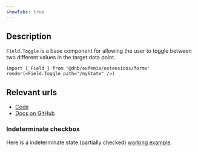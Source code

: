 ```yaml
---
showTabs: true
---
```


## Description

`Field.Toggle` is a base component for allowing the user to toggle between two different values in the target data point.

```tsx
import { Field } from '@dnb/eufemia/extensions/forms'
render(<Field.Toggle path="/myState" />)
```

## Relevant urls

- [Code](https://github.com/dnbexperience/eufemia/tree/main/packages/dnb-eufemia/src/extensions/forms/base-fields/Toggle)
- [Docs on GitHub](https://github.com/dnbexperience/eufemia/tree/main/packages/dnb-design-system-portal/src/docs/uilib/extensions/forms/base-fields/Toggle)

### Indeterminate checkbox

Here is a indeterminate state (partially checked) [working example](/uilib/extensions/forms/base-fields/Indeterminate/).
